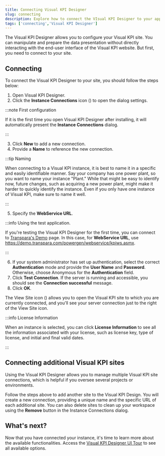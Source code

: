 ```yaml
---
title: Connecting Visual KPI Designer
slug: connecting
description: Explore how to connect the VIsual KPI Designer to your application.
tags: ['connecting','Visual KPI Designer']
---
```




The Visual KPI Designer allows you to configure your Visual KPI site. You can manipulate and prepare the data presentation without directly interacting with the end-user interface of the Visual KPI website. But first, you need to connect to your site.

## Connecting

To connect the Visual KPI Designer to your site, you should follow the steps below:

1. Open Visual KPI Designer.
2. Click the **Instance Connections** icon (<PngFont name='instanceconnections28a' />) to open the dialog settings.

:::note First configuration

If it is the first time you open Visual KPI Designer after installing, it will automatically present the **Instance Connections** dialog.

:::

3. Click **New** to add a new connection.
4. Provide a **Name** to reference the new connection.

:::tip Naming

When connecting to a Visual KPI instance, it is best to name it in a specific and easily identifiable manner. Say your company has one power plant, so you want to name your instance "Plant." While that might be easy to identify now, future changes, such as acquiring a new power plant, might make it harder to quickly identify the instance. Even if you only have one instance of Visual KPI, make sure to name it well.

:::

5. Specify the **WebService URL**. 

:::info Using the test application.

If you're testing the Visual KPI Designer for the first time, you can connect to [Transpara's Demo](https://demo.transpara.com/powergen) page. In this case, for **WebService URL**, use https://demo.transpara.com/powergen/webservice/kpiws.asmx. 

:::

6. If your system administrator has set up authentication, select the correct **Authentication** mode and provide the **User Name** and **Password**. Otherwise, choose Anonymous for the  **Authentication** field.
7. Click **Test Connection**. If the server is running and accessible, you should see the **Connection successful** message.
8. Click **OK**.

<StylizedImage
  imgURL="img/docs/designer/getting-started/connecting-visualdesigner.png"
  alt="Connecting Visual KPI Designer"
/>

The View Site icon (<SvgFont icon='189'/>) allows you to open the Visual KPI site to which you are currently connected, and you'll see your server connection just to the right of the View Site icon.

:::info License Information

When an instance is selected, you can click **License Information** to see all the information associated with your license, such as license key, type of license, and initial and final valid dates.

:::

## Connecting additional Visual KPI sites

Using the Visual KPI Designer allows you to manage multiple Visual KPI site connections, which is helpful if you oversee several projects or environments.

Follow the steps above to add another site to the Visual KPI Design. You will create a new connection, providing a unique name and the specific URL of each additional site. You can also delete sites to clean up your workspace using the **Remove** button in the Instance Connections dialog.

## What's next?

Now that you have connected your instance, it's time to learn more about the available functionalities. Access the [Visual KPI Designer UI Tour](/docs/visual-kpi-designer/ui-tour) to see all available options.
